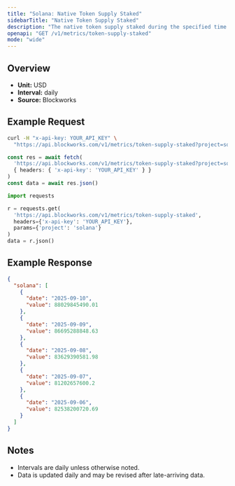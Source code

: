 ```yaml
---
title: "Solana: Native Token Supply Staked"
sidebarTitle: "Native Token Supply Staked"
description: "The native token supply staked during the specified time period for given blockchain."
openapi: "GET /v1/metrics/token-supply-staked"
mode: "wide"
---
```


## Overview

- **Unit:** USD
- **Interval:** daily
- **Source:** Blockworks

## Example Request

<CodeGroup>

```bash cURL
curl -H "x-api-key: YOUR_API_KEY" \
  "https://api.blockworks.com/v1/metrics/token-supply-staked?project=solana"
```

```typescript TypeScript
const res = await fetch(
  'https://api.blockworks.com/v1/metrics/token-supply-staked?project=solana',
  { headers: { 'x-api-key': 'YOUR_API_KEY' } }
)
const data = await res.json()
```

```python Python
import requests

r = requests.get(
  'https://api.blockworks.com/v1/metrics/token-supply-staked',
  headers={'x-api-key': 'YOUR_API_KEY'},
  params={'project': 'solana'}
)
data = r.json()
```

</CodeGroup>

## Example Response

```json
{
  "solana": [
    {
      "date": "2025-09-10",
      "value": 88029845490.01
    },
    {
      "date": "2025-09-09",
      "value": 86695288848.63
    },
    {
      "date": "2025-09-08",
      "value": 83629390581.98
    },
    {
      "date": "2025-09-07",
      "value": 81202657600.2
    },
    {
      "date": "2025-09-06",
      "value": 82538200720.69
    }
  ]
}
```

## Notes
- Intervals are daily unless otherwise noted.
- Data is updated daily and may be revised after late-arriving data.